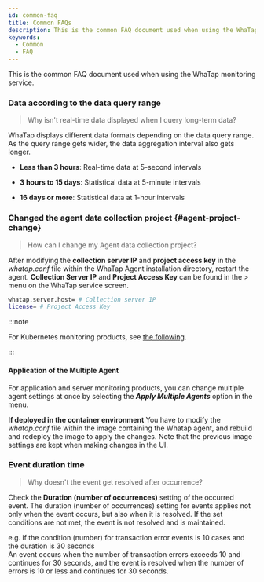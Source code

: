 ```yaml
---
id: common-faq
title: Common FAQs
description: This is the common FAQ document used when using the WhaTap monitoring service.
keywords:
  - Common
  - FAQ
---
```


This is the common FAQ document used when using the WhaTap monitoring service.

<div className="faqs">

### Data according to the data query range

> Why isn't real-time data displayed when I query long-term data?

WhaTap displays different data formats depending on the data query range. As the query range gets wider, the data aggregation interval also gets longer.

- **Less than 3 hours**: Real-time data at 5-second intervals

- **3 hours to 15 days**: Statistical data at 5-minute intervals

- **16 days or more**: Statistical data at 1-hour intervals

### Changed the agent data collection project {#agent-project-change}

> How can I change my Agent data collection project? 

After modifying the **collection server IP** and **project access key** in the *whatap.conf* file within the WhaTap Agent installation directory, restart the agent. **Collection Server IP** and **Project Access Key** can be found in the <Cmdname sid="side_management" className="uitext" /> &gt; <Cmdname sid="side_agentSetting" className="uitext" /> menu on the WhaTap service screen. 

```bash
whatap.server.host= # Collection server IP
license= # Project Access Key
```

:::note

For Kubernetes monitoring products, see [the following](/kubernetes/k8s-collection-server-ip). 

:::

#### Application of the Multiple Agent

For application and server monitoring products, you can change multiple agent settings at once by selecting the ***Apply Multiple Agents*** option in the <Cmdname sid="side_agentSetting" className="uitext" /> menu. 

**If deployed in the container environment** You have to modify the *whatap.conf* file within the image containing the Whatap agent, and rebuild and redeploy the image to apply the changes. Note that the previous image settings are kept when making changes in the UI.

### Event duration time

> Why doesn't the event get resolved after occurrence?

Check the **Duration (number of occurrences)** setting of the occurred event. The duration (number of occurrences) setting for events applies not only when the event occurs, but also when it is resolved. If the set conditions are not met, the event is not resolved and is maintained. 

e.g. if the condition (number) for transaction error events is 10 cases and the duration is 30 seconds\
An event occurs when the number of transaction errors exceeds 10 and continues for 30 seconds, and the event is resolved when the number of errors is 10 or less and continues for 30 seconds.

</div>
